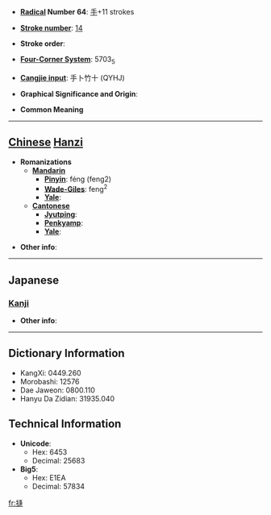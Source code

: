 * '''[[Wiktionary:Chinese radical index| Radical]] Number 64''': [[Wiktionary:Chinese radical index 手|手]]+11 strokes

* '''[[Wiktionary:Chinese total strokes index|Stroke number]]''': [[Wiktionary:Chinese total strokes index 14|14]]

* '''Stroke order''': 

* '''[[Wiktionary:Chinese four corner index|Four-Corner System]]''': 5703<sub>5</sub>

* '''[[Wiktionary:Chinese Cangjie index|Cangjie input]]''': 手卜竹十 (QYHJ)

* '''Graphical Significance and Origin''': 

* '''Common Meaning'''

----

== [[Chinese]] [[Hanzi]] ==

* '''Romanizations'''
** '''[[Mandarin]]'''
*** '''[[Pinyin]]''': féng (feng2)
*** '''[[Wade-Giles]]''': feng<sup>2</sup>
*** '''[[Yale]]''': 
** '''[[Cantonese]]'''
*** '''[[Jyutping]]''':
*** '''[[Penkyamp]]''': 
*** '''[[Yale]]''': 

* '''Other info''': 

----

==Japanese==
===[[Kanji]]===
{{kanji|on readings=[[ほう]] (hō), [[ぶ]] (bu), [[ふう]] (hū)|kun readings=[[ぬう]] (nuu)}}

* '''Other info''':  

----

== Dictionary Information ==

* KangXi: 0449.260
* Morobashi: 12576
* Dae Jaweon: 0800.110
* Hanyu Da Zidian: 31935.040

== Technical Information ==

* '''Unicode''':
** Hex: 6453
** Decimal: 25683
* '''Big5''':
** Hex: E1EA
** Decimal: 57834

[[fr:摓]]
